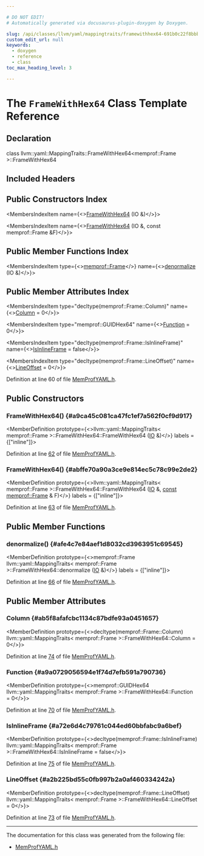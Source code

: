 ```yaml
---

# DO NOT EDIT!
# Automatically generated via docusaurus-plugin-doxygen by Doxygen.

slug: /api/classes/llvm/yaml/mappingtraits/framewithhex64-691b0c22f8bbbf678e54accdd665c593
custom_edit_url: null
keywords:
  - doxygen
  - reference
  - class
toc_max_heading_level: 3

---
```





# The `FrameWithHex64` Class Template Reference

<DoxygenPage pluginConfig={pluginConfig}>



## Declaration

<CodeBlock>class llvm::yaml::MappingTraits::FrameWithHex64&lt;memprof::Frame &gt;::FrameWithHex64</CodeBlock>

## Included Headers

<IncludesList>
<IncludesListItem
  filePath="llvm/ProfileData/MemProfYAML.h"
  permalink="/docs/api/files/include/include/llvm/include/llvm/profiledata/memprofyaml-h"
  isLocal="true" />
</IncludesList>

## Public Constructors Index

<MembersIndex>

<MembersIndexItem
  name={<><a href="#a9ca45c081ca47fc1ef7a562f0cf9d917">FrameWithHex64</a> (IO &amp;)</>}>
</MembersIndexItem>

<MembersIndexItem
  name={<><a href="#abffe70a90a3ce9e814ec5c78c99e2de2">FrameWithHex64</a> (IO &amp;, const memprof::Frame &amp;F)</>}>
</MembersIndexItem>

</MembersIndex>

## Public Member Functions Index

<MembersIndex>

<MembersIndexItem
  type={<><a href="/docs/api/structs/llvm/memprof/frame">memprof::Frame</a></>}
  name={<><a href="#afe4c7e84aef1d8032cd3963951c69545">denormalize</a> (IO &amp;)</>}>
</MembersIndexItem>

</MembersIndex>

## Public Member Attributes Index

<MembersIndex>

<MembersIndexItem
  type="decltype(memprof::Frame::Column)"
  name={<><a href="#ab5f8afafcbc1134c87bdfe93a0451657">Column</a> = 0</>}>
</MembersIndexItem>

<MembersIndexItem
  type="memprof::GUIDHex64"
  name={<><a href="#a9a0729056594e1f74d7efb591a790736">Function</a> = 0</>}>
</MembersIndexItem>

<MembersIndexItem
  type="decltype(memprof::Frame::IsInlineFrame)"
  name={<><a href="#a72e6d4c79761c044ed60bbfabc9a6bef">IsInlineFrame</a> = false</>}>
</MembersIndexItem>

<MembersIndexItem
  type="decltype(memprof::Frame::LineOffset)"
  name={<><a href="#a2b225bd55c0fb997b2a0af460334242a">LineOffset</a> = 0</>}>
</MembersIndexItem>

</MembersIndex>


Definition at line 60 of file <a href="/docs/api/files/include/include/llvm/include/llvm/profiledata/memprofyaml-h">MemProfYAML.h</a>.

<SectionDefinition>

## Public Constructors

### FrameWithHex64() {#a9ca45c081ca47fc1ef7a562f0cf9d917}

<MemberDefinition
  prototype={<>llvm::yaml::MappingTraits&lt; memprof::Frame &gt;::FrameWithHex64::FrameWithHex64 (<a href="/docs/api/classes/llvm/yaml/io">IO</a> &amp;)</>}
  labels = {["inline"]}>

Definition at line <a href="/docs/api/files/include/include/llvm/include/llvm/profiledata/memprofyaml-h/#l00062">62</a> of file <a href="/docs/api/files/include/include/llvm/include/llvm/profiledata/memprofyaml-h">MemProfYAML.h</a>.
</MemberDefinition>

### FrameWithHex64() {#abffe70a90a3ce9e814ec5c78c99e2de2}

<MemberDefinition
  prototype={<>llvm::yaml::MappingTraits&lt; memprof::Frame &gt;::FrameWithHex64::FrameWithHex64 (<a href="/docs/api/classes/llvm/yaml/io">IO</a> &amp;, <a href="/docs/api/files/lib/lib/target/lib/target/aarch64/aarch64promoteconstant-cpp/#a90f8350fecae261c25be85d38b451bff">const</a> <a href="/docs/api/structs/llvm/memprof/frame">memprof::Frame</a> &amp; F)</>}
  labels = {["inline"]}>

Definition at line <a href="/docs/api/files/include/include/llvm/include/llvm/profiledata/memprofyaml-h/#l00063">63</a> of file <a href="/docs/api/files/include/include/llvm/include/llvm/profiledata/memprofyaml-h">MemProfYAML.h</a>.
</MemberDefinition>

</SectionDefinition>

<SectionDefinition>

## Public Member Functions

### denormalize() {#afe4c7e84aef1d8032cd3963951c69545}

<MemberDefinition
  prototype={<>memprof::Frame llvm::yaml::MappingTraits&lt; memprof::Frame &gt;::FrameWithHex64::denormalize (<a href="/docs/api/classes/llvm/yaml/io">IO</a> &amp;)</>}
  labels = {["inline"]}>

Definition at line <a href="/docs/api/files/include/include/llvm/include/llvm/profiledata/memprofyaml-h/#l00066">66</a> of file <a href="/docs/api/files/include/include/llvm/include/llvm/profiledata/memprofyaml-h">MemProfYAML.h</a>.
</MemberDefinition>

</SectionDefinition>

<SectionDefinition>

## Public Member Attributes

### Column {#ab5f8afafcbc1134c87bdfe93a0451657}

<MemberDefinition
  prototype={<>decltype(memprof::Frame::Column) llvm::yaml::MappingTraits&lt; memprof::Frame &gt;::FrameWithHex64::Column = 0</>}>

Definition at line <a href="/docs/api/files/include/include/llvm/include/llvm/profiledata/memprofyaml-h/#l00074">74</a> of file <a href="/docs/api/files/include/include/llvm/include/llvm/profiledata/memprofyaml-h">MemProfYAML.h</a>.
</MemberDefinition>

### Function {#a9a0729056594e1f74d7efb591a790736}

<MemberDefinition
  prototype={<>memprof::GUIDHex64 llvm::yaml::MappingTraits&lt; memprof::Frame &gt;::FrameWithHex64::Function = 0</>}>

Definition at line <a href="/docs/api/files/include/include/llvm/include/llvm/profiledata/memprofyaml-h/#l00070">70</a> of file <a href="/docs/api/files/include/include/llvm/include/llvm/profiledata/memprofyaml-h">MemProfYAML.h</a>.
</MemberDefinition>

### IsInlineFrame {#a72e6d4c79761c044ed60bbfabc9a6bef}

<MemberDefinition
  prototype={<>decltype(memprof::Frame::IsInlineFrame) llvm::yaml::MappingTraits&lt; memprof::Frame &gt;::FrameWithHex64::IsInlineFrame = false</>}>

Definition at line <a href="/docs/api/files/include/include/llvm/include/llvm/profiledata/memprofyaml-h/#l00075">75</a> of file <a href="/docs/api/files/include/include/llvm/include/llvm/profiledata/memprofyaml-h">MemProfYAML.h</a>.
</MemberDefinition>

### LineOffset {#a2b225bd55c0fb997b2a0af460334242a}

<MemberDefinition
  prototype={<>decltype(memprof::Frame::LineOffset) llvm::yaml::MappingTraits&lt; memprof::Frame &gt;::FrameWithHex64::LineOffset = 0</>}>

Definition at line <a href="/docs/api/files/include/include/llvm/include/llvm/profiledata/memprofyaml-h/#l00073">73</a> of file <a href="/docs/api/files/include/include/llvm/include/llvm/profiledata/memprofyaml-h">MemProfYAML.h</a>.
</MemberDefinition>

</SectionDefinition>

<hr/>

The documentation for this class was generated from the following file:

<ul>
<li><a href="/docs/api/files/include/include/llvm/include/llvm/profiledata/memprofyaml-h">MemProfYAML.h</a></li>
</ul>

</DoxygenPage>
